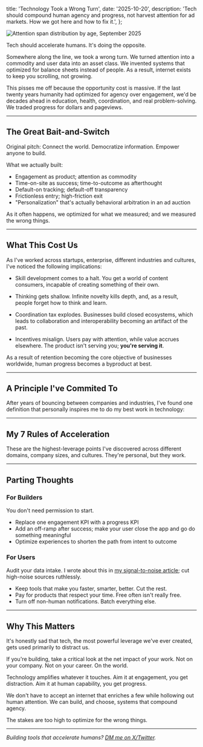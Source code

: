 
   title: 'Technology Took a Wrong Turn',
   date: '2025-10-20',
   description: 'Tech should compound human agency and progress, not harvest attention for ad markets. How we got here and how to fix it.',
};

<Image src="/images/screen-time-by-age.webp" alt="Attention span distribution by age, September 2025" width={1440} height={1094} />

Tech should accelerate humans. It's doing the opposite.

Somewhere along the line, we took a wrong turn. We turned attention into a commodity and user data into an asset class. We invented systems that optimized for balance sheets instead of people. As a result, internet exists to keep you scrolling, not growing.

This pisses me off because the opportunity cost is massive. If the last twenty years humanity had optimized for agency over engagement, we'd be decades ahead in education, health, coordination, and real problem-solving. We traded progress for dollars and pageviews.

---

## The Great Bait-and-Switch

Original pitch: Connect the world. Democratize information. Empower anyone to build.

What we actually built:
- Engagement as product; attention as commodity
- Time-on-site as success; time-to-outcome as afterthought
- Default-on tracking; default-off transparency
- Frictionless entry; high-friction exit
- "Personalization" that's actually behavioral arbitration in an ad auction

As it often happens, we optimized for what we measured; and we measured the wrong things.

---

## What This Cost Us

As I've worked across startups, enterprise, different industries and cultures, I've noticed the following implications:

- Skill development comes to a halt. You get a world of content consumers, incapable of creating something of their own.

- Thinking gets shallow. Infinite novelty kills depth, and, as a result, people forget how to think and learn.

- Coordination tax explodes. Businesses build closed ecosystems, which leads to collaboration and interoperability becoming an artifact of the past.

- Incentives misalign. Users pay with attention, while value accrues elsewhere. The product isn't serving you; **you're serving it**.

As a result of retention becoming the core objective of businesses worldwide, human progress becomes a byproduct at best.

---

## A Principle I've Commited To

After years of bouncing between companies and industries, I've found one definition that personally inspires me to do my best work in technology:

<PrincipleStatement />

---

## My 7 Rules of Acceleration

These are the highest-leverage points I've discovered across different domains, company sizes, and cultures. They're personal, but they work.

<AnimatedRules />

---

## Parting Thoughts

### For Builders

You don't need permission to start.
- Replace one engagement KPI with a progress KPI
- Add an off-ramp after success; make your user close the app and go do something meaningful
- Optimize experiences to shorten the path from intent to outcome

### For Users

Audit your data intake. I wrote about this in [my signal-to-noise article](/blog/signal-to-noise-crisis-2025); cut high-noise sources ruthlessly.
- Keep tools that make you faster, smarter, better. Cut the rest.
- Pay for products that respect your time. Free often isn't really free.
- Turn off non-human notifications. Batch everything else.

---

## Why This Matters

It's honestly sad that tech, the most powerful leverage we've ever created, gets used primarily to distract us.

If you're building, take a critical look at the net impact of your work. Not on your company. Not on your career. On the world.

Technology amplifies whatever it touches. Aim it at engagement, you get distraction. Aim it at human capability, you get progress.

We don't have to accept an internet that enriches a few while hollowing out human attention. We can build, and choose, systems that compound agency.

The stakes are too high to optimize for the wrong things.

<CommitmentCard />

---

_Building tools that accelerate humans? [DM me on X/Twitter](https://x.com/dan_goosewin)._
